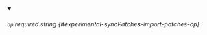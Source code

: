 
<details className="config-field" data-expandable="false" open>
<summary>

###### `op` <span className="config-field-required" data-required="false">required</span> <span className="config-field-type">string</span> <span className="config-field-default"></span> <span className="config-field-enum"></span> {#experimental-syncPatches-import-patches-op}



</summary>



</details>
